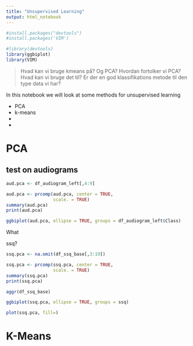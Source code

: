 ```yaml
---
title: "Unsupervised Learning"
output: html_notebook
---
```


```r
#install.packages("devtools")
#install.packages('VIM')

#library(devtools)
library(ggbiplot)
library(VIM)
```




>Hvad kan vi bruge kmeans på? Og PCA?
Hvordan fortolker vi PCA? Hvad kan vi bruge det til?
Er der en god klassifikations metode til den type data vi har?



In this notebook we will look at some methods for unsupervised learning

- PCA
- k-means
- 
- 

# PCA

## test on audiograms

```r
aud.pca <- df_audiogram_left[,4:9]

aud.pca <- prcomp(aud.pca, center = TRUE,
                  scale. = TRUE)
summary(aud.pca)
print(aud.pca)
```

```r
ggbiplot(aud.pca, ellipse = TRUE, groups = df_audiogram_left$Class)
```

What 

ssq?

```r
ssq.pca <- na.omit(df_ssq_base[,3:19])

ssq.pca <- prcomp(ssq.pca, center = TRUE,
                  scale. = TRUE)
summary(ssq.pca)
print(ssq.pca)

aggr(df_ssq_base)
```


```r
ggbiplot(ssq.pca, ellipse = TRUE, groups = ssq)

plot(ssq.pca, fill=)
```


# K-Means
